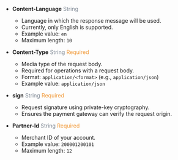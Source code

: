 
- **Content-Language** <font color='#7d8793'>String</font>  
  - Language in which the response message will be used.  
  - Currently, only English is supported.  
  - Example value: `en`  
  - Maximum length: `10`

- **Content-Type** <font color='#7d8793'>String</font> <font color='#f19938'>Required</font>  
  - Media type of the request body.  
  - Required for operations with a request body.  
  - Format: `application/<format>` (e.g., `application/json`)  
  - Example value: `application/json`

- **sign** <font color='#7d8793'>String</font> <font color='#f19938'>Required</font>  
  - Request signature using private-key cryptography.  
  - Ensures the payment gateway can verify the request origin.

- **Partner-Id** <font color='#7d8793'>String</font> <font color='#f19938'>Required</font>  
  - Merchant ID of your account.  
  - Example value: `200001200101`  
  - Maximum length: `12`
